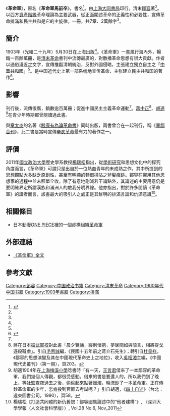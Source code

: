 《'''革命軍'''》，原名《'''革命軍馬前卒'''》。書名<ref name="海">{{cite book|editor=辭海編輯委員會|title=《辭海》（1989年版）|year=1989|publisher=[[上海辭書出版社|上海辭書出版社]]}}</ref>{{rp|5292}}。由[[上海|上海]][[大同書局|大同書局]]印行。清末[[鄒容|鄒容]]著<ref name="海"/>{{rp|5292}}。以西方[[資產階級|資產階級]]革命理論為主要武器，從正面闡述革命的正義性和必要性，宣傳革命[[排滿|排滿]]和[[民主共和|民主共和]]是它的主旋律。一冊，共7章、2萬餘字<ref name="海"/>{{rp|5292}}。

== 簡介 ==
1903年（光緒二十九年）5月30日在上海出版<ref name="海"/>{{rp|5292}}。《革命軍》一書風行海內外，暢銷一百餘萬冊，是[[清末革命|清末革命]]書刊中流傳最廣的，對散播革命思想有很大貢獻。作者以通俗淺近之文字，宣傳推翻清朝統治，反對外國侵略，主張建立獨立自主之「[[中華共和國|中華共和國]]」<ref name="海"/>{{rp|5292}}。是中国近代史上第一部系统地宣传革命、主张建立民主共和国的著作<ref>{{Cite news|url=|title=“革命军中马前卒”——邹容|author=周闻韬|date=2018-04-06|work=浙江日报|publisher=[[新华社|新华社]]|accessdate=2020-07-18|language=|format=}}</ref>。

== 影響 ==
刊行後，流傳很廣，銷數逾百萬冊；促進中國民主主義革命運動<ref name="海"/>{{rp|5292}}。[[蔣中正|蔣中正]]<ref>蔣在日本[[东京振武学校|振武軍校]]對此書「晨夕覽誦，寢則懷抱，夢寐間如與晤言，相將提戈逐殺韃虜」。引自[[毛思誠|毛思誠]]編，《民國十五年前之蔣介石先生》；轉引自[[杜呈祥|杜呈祥]]，《鄒容的思想演變及其在中國現代革命史上之地位》，收入[[吳相湘|吳相湘]]主編，《中國現代史叢刊》（第一冊），頁203。</ref>、[[胡適|胡適]]<ref>胡適1904年在[[上海|上海]][[梅溪小學|梅溪小學]]唸書時「有一天，[[王言君|王言君]]借來了一本鄒容的革命軍，我們幾個人傳觀，都很受感動。借來的書是要還人的，所以我們到了晚上，等社監查夜過去之後，偷偷起來點著蠟燭，輪流鈔了一本革命軍。正在傳鈔革命軍的少年，怎肯投到官廳去考試呢？」引自胡適，《[[四十自述|四十自述]]》（台北：遠東圖書公司，1990），頁58。</ref>在青少年時期都曾閱讀過此書。

與[[章太炎|章太炎]]的名著《[[駁康有為論革命書|駁康有為論革命書]]》同時出版，兩書曾合在一起刊行，稱《[[章鄒合刊|章鄒合刊]]》，此二書是當時宣傳[[辛亥革命|辛亥革命]]最有力的著作之一。

== 評價 ==
2011年[[國立政治大學|國立政治大學]]歷史學系教授[[楊瑞松|楊瑞松]]指出，從[[學術研究|學術研究]]和思想文化中的探究角度而言，《革命軍》可謂只是出自於一位熱血青年的未成熟之作，其中所提到的思想觀點大多缺乏原創性，甚至有明顯的轉借拼貼之斧鑿痕跡。鄒容在挪用其他思想家的過程中並未照單全收，除了有意地刪減若干論點外，其論述的主要用意仍是要明確界定所謂漢族和滿洲人的敵我分明界線。他亦指出，對於許多閱讀《革命軍》的讀者而言，該書最大的吸引人之處正是其鮮明的排滿言論和仇滿意識<ref>楊瑞松《打造共同體的新仇舊恨：鄒容國族論述中的“他者建構”》, 〈深圳大學學報（人文社會科學版）〉, Vol.28 No.6, Nov_2011</ref>。

== 相關條目 ==
*日本動漫[[ONE_PIECE|ONE PIECE]]裡的一個虛構組織[[ONE_PIECE角色列表#革命軍|革命軍]]

== 外部連結 ==
*[http://www.my285.com/xdwx/gmj/index.htm 《革命軍》全文] {{Wayback|url=http://www.my285.com/xdwx/gmj/index.htm |date=20090207170244 }}

== 參考文獻 ==
{{reflist|2}}

{{wikisource|革命軍}}
[[Category:邹容|Category:邹容]]
[[Category:中国政治书籍|Category:中国政治书籍]]
[[Category:清末革命|Category:清末革命]]
[[Category:1900年代中国书籍|Category:1900年代中国书籍]]
[[Category:1903年書籍|Category:1903年書籍]]
[[Category:排滿|Category:排滿]]